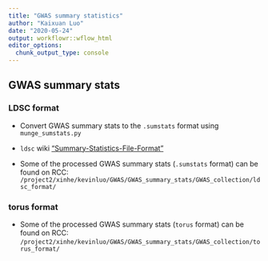 ```yaml
---
title: "GWAS summary statistics"
author: "Kaixuan Luo"
date: "2020-05-24"
output: workflowr::wflow_html
editor_options:
  chunk_output_type: console
---
```


## GWAS summary stats

### LDSC format
* Convert GWAS summary stats to the `.sumstats` format using `munge_sumstats.py`
* `ldsc` wiki ["Summary-Statistics-File-Format"](https://github.com/bulik/ldsc/wiki/Partitioned-Heritability)

* Some of the processed GWAS summary stats (`.sumstats` format) can be found on RCC: 
`/project2/xinhe/kevinluo/GWAS/GWAS_summary_stats/GWAS_collection/ldsc_format/`

### torus format
* Some of the processed GWAS summary stats (`torus` format) can be found on RCC: 
`/project2/xinhe/kevinluo/GWAS/GWAS_summary_stats/GWAS_collection/torus_format/`

